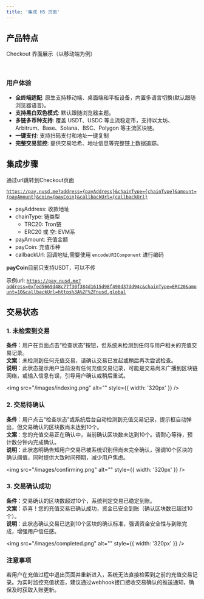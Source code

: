 ```yaml
---
title: '集成 H5 页面'
---
```


## 产品特点

Checkout 界面展示（以移动端为例）

<div style={{ display: 'flex', gap: '20px' }} className='media-col'>
  <img src="/images/home.png" alt="" style={{ width: '240px' }} />
  <img src="/images/pay.png" alt="" style={{ width: '240px' }} />
</div>

### 用户体验

- **全终端适配**: 原生支持移动端、桌面端和平板设备，内置多语言切换(默认跟随浏览器语言)。
- **支持黑白双色模式**: 默认跟随浏览器主题。
- **多链多币种支持**: 覆盖 USDT、USDC 等主流稳定币，支持以太坊、Arbitrum、Base、Solana、BSC、Polygon 等主流区块链。
- **一键支付**: 支持扫码支付和地址一键复制
- **完整交易监控**: 提供交易哈希、地址信息等完整链上数据追踪。

## 集成步骤

通过url跳转到Checkout页面

  <code>https://pay.nusd.me?address={payAddress}&chainType={chainType}&amount={payAmount}&coin={payCoin}&callbackUrl={callbackUrl}</code>

  - payAddress: 收款地址
  - chainType: 链类型
    - TRC20: Tron链
    - ERC20 或 空: EVM系
  - payAmount: 充值金额
  - payCoin: 充值币种
  - callbackUrl: 回调地址,需要使用 <code>encodeURIComponent</code> 进行编码

<Note>**payCoin**目前只支持USDT，可以不传</Note>

示例url: <code>https://pay.nusd.me?address=0xfed5669d48c77f30f384d1615d98f490d37dd94c&chainType=ERC20&amount=10&callbackUrl=https%3A%2F%2Fnusd.global</code>

## 交易状态

### 1. 未检索到交易

**条件**：用户在页面点击“检查状态”按钮，但系统未检测到任何与用户相关的充值交易记录。  
**文案**：未检测到任何充值交易，请确认交易已发起或稍后再次尝试检查。  
**说明**：此状态提示用户当前没有任何充值交易记录，可能是交易尚未广播到区块链网络，或输入信息有误，引导用户确认或稍后重试。

<img src="/images/indexing.png" alt="" style={{ width: '320px' }} />

### 2. 交易待确认

**条件**：用户点击“检查状态”或系统后台自动检测到充值交易记录，提示框自动弹出，但交易确认的区块数尚未达到10个。  
**文案**：您的充值交易正在确认中，当前确认区块数未达到10个。请耐心等待，预计数分钟内完成确认。  
**说明**：此状态明确告知用户交易已被系统识别但尚未完全确认，强调10个区块的确认阈值，同时提供大致时间预期，减少用户焦虑。

<img src="/images/confirming.png" alt="" style={{ width: '320px' }} />

### 3. 交易确认成功

**条件**：交易确认的区块数超过10个，系统判定交易已稳定到账。  
**文案**：恭喜！您的充值交易已确认成功，资金已安全到账（确认区块数已超过10个）。  
**说明**：此状态确认交易已达到10个区块的确认标准，强调资金安全性与到账完成，增强用户信任感。

<img src="/images/completed.png" alt="" style={{ width: '320px' }} />

### 注意事项
若用户在充值过程中退出页面并重新进入，系统无法直接检索到之前的充值交易记录。为实时监控充值状态，建议通过webhook接口接收交易确认的推送通知，确保及时获取入账更新。
